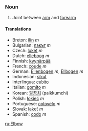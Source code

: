 === Noun ===

#Joint between [[arm]] and [[forearm]]

==== Translations ====

*Breton: [[ilin]] ''m''
*Bulgarian: [[лакът]] ''m''
*Czech: [[loket]] ''m''
*Dutch: [[elleboog]] ''m''
*Finnish: [[kyynärpää]]
*French: [[coude]] ''m''
*German: [[Ellenbogen]] ''m'', [[Ellbogen]] ''m''
*Indonesian: [[sikut]]
*Interlingua: [[cubito]]
*Italian: [[gomito]] ''m''
*Korean: [[팔꿈치]] (palkkumchi)
*Polish: [[łokieć]] ''m''
*Portuguese: [[cotovelo]] ''m''
*Slovak: [[lakeť]] ''m''
*Spanish: [[codo]] ''m''

[[ru:Elbow]]